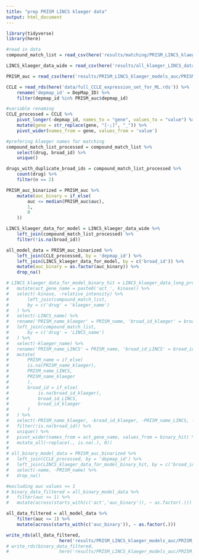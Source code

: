 ```yaml
---
title: "prep PRISM LINCS klaeger data"
output: html_document
---
```


```r
library(tidyverse)
library(here)
```

```r
#read in data 
compound_match_list = read_csv(here('results/matching/PRISM_LINCS_klaeger_drug_matches.csv'))

LINCS_klaeger_data_wide = read_csv(here('results/all_klaeger_LINCS_data_for_ml_wide.csv'))

PRISM_auc = read_csv(here('results/PRISM_LINCS_klaeger_models_auc/PRISM_auc_for_ml.csv'))

CCLE = read_rds(here('data/full_CCLE_expression_set_for_ML.rds')) %>% 
	rename('depmap_id' = DepMap_ID) %>% 
	filter(depmap_id %in% PRISM_auc$depmap_id)

```

```r
#variable renaming
CCLE_processed = CCLE %>% 
	pivot_longer(-depmap_id, names_to = "gene", values_to = "value") %>% 
	mutate(gene = str_replace(gene, "[-;]", "_")) %>% 
	pivot_wider(names_from = gene, values_from = 'value')
```

```r
#prefering klaeger names for matching
compound_match_list_processed = compound_match_list %>% 
	select(drug, broad_id) %>% 
	unique()

drugs_with_duplicate_broad_ids = compound_match_list_processed %>% 
	count(drug) %>% 
	filter(n == 2)
```

```r
PRISM_auc_binarized = PRISM_auc %>% 
	mutate(auc_binary = if_else(
		auc <= median(PRISM_auc$auc),
		1,
		0
	))

LINCS_klaeger_data_for_model = LINCS_klaeger_data_wide %>% 
	left_join(compound_match_list_processed) %>% 
	filter(!is.na(broad_id))

all_model_data = PRISM_auc_binarized %>% 
	left_join(CCLE_processed, by = 'depmap_id') %>% 
	left_join(LINCS_klaeger_data_for_model, by = c('broad_id')) %>% 
	mutate(auc_binary = as.factor(auc_binary)) %>% 
	drop_na() 

# LINCS_klaeger_data_for_model_binary_hit = LINCS_klaeger_data_long_processed %>% 
# 	mutate(act_gene_name = paste0('act_', kinase)) %>% 
# 	select(-kinase, -relative_intensity) %>% 
# 		left_join(compound_match_list,
# 		by = c('drug' = 'klaeger_name')
# 	) %>% 
# 	select(-LINCS_name) %>% 
# 	rename('PRISM_name_klaeger' = PRISM_name, 'broad_id_klaeger' = broad_id) %>%
# 	left_join(compound_match_list,
# 		by = c('drug' = 'LINCS_name')
# 	) %>% 
# 	select(-klaeger_name) %>% 
# 	rename('PRISM_name_LINCS' = PRISM_name, 'broad_id_LINCS' = broad_id) %>% 
# 	mutate(
# 		PRISM_name = if_else(
# 		is.na(PRISM_name_klaeger),
# 		PRISM_name_LINCS,
# 		PRISM_name_klaeger
# 		),
# 		broad_id = if_else(
# 			is.na(broad_id_klaeger),
# 			broad_id_LINCS,
# 			broad_id_klaeger
# 		)
# 	) %>% 
# 	select(-PRISM_name_klaeger, -broad_id_klaeger, -PRISM_name_LINCS, -broad_id_LINCS) %>% 
# 	filter(!is.na(broad_id)) %>% 
# 	unique() %>%
# 	pivot_wider(names_from = act_gene_name, values_from = binary_hit) %>% 
# 	mutate_all(~replace(., is.na(.), 0))
# 
# all_binary_model_data = PRISM_auc_binarized %>% 
# 	left_join(CCLE_processed, by = 'depmap_id') %>% 
# 	left_join(LINCS_klaeger_data_for_model_binary_hit, by = c('broad_id')) %>% 
# 	select(-name, -PRISM_name) %>% 
# 	drop_na()

#excluding auc values <= 1
# binary_data_filtered = all_binary_model_data %>% 
# 	filter(auc <= 1) %>% 
# 	mutate(across(starts_with(c('act','auc_binary')), ~ as.factor(.)))

all_data_filtered = all_model_data %>% 
	filter(auc <= 1) %>% 
	mutate(across(starts_with(c('auc_binary')), ~ as.factor(.)))

write_rds(all_data_filtered,
					here('results/PRISM_LINCS_klaeger_models_auc/PRISM_LINCS_klaeger_data_for_ml_auc.rds.gz'), compress = "gz")
# write_rds(binary_data_filtered, 
# 					here('results/PRISM_LINCS_klaeger_models_auc/PRISM_LINCS_klaeger_binary_data_for_ml_auc.rds.gz'), compress = "gz")

```